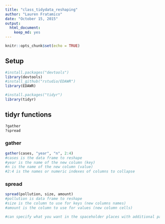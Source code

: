 ```yaml
---
title: "class_tidydata_reshaping"
author: "Lauren Fratamico"
date: "October 15, 2015"
output: 
  html_document: 
    keep_md: yes
---
```


```r
knitr::opts_chunk$set(echo = TRUE)
```

## Setup


```r
#install.packages("devtools")
library(devtools)
#install_github("rstudio/EDAWR")
library(EDAWR)

#install.packages("tidyr")
library(tidyr)
```


## tidyr functions
```r
?gather
?spread
```


### gather
```r
gather(cases, "year", "n", 2:4)
#cases is the data frame to reshape
#year is the name of the new column (key)
#n is the name of the new column (value)
#2:4 is the names or numeric indexes of columns to collapse
```

### spread
```r
spread(pollution, size, amount)
#pollution is data frame to reshape
#size is the column to use for keys (new columns names)
#amount is the column to use for values (new column cells)

#can specify what you want in the spaceholder places with additional parameters
```

